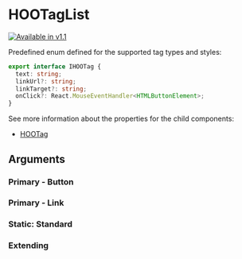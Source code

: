 
<Meta of={HooTagListStories} />

# HOOTagList

[![Available in v1.1](https://img.shields.io/badge/💦%20Added%20Version-1.1-blue.svg?style=for-the-badge)](https://github.com/n8design/htwoo/blob/main/REACT-CHANGELOG.md)

Predefined enum defined for the supported tag types and styles:

```ts
export interface IHOOTag {
  text: string;
  linkUrl?: string;
  linkTarget?: string;
  onClick?: React.MouseEventHandler<HTMLButtonElement>;
}
```

See more information about the properties for the child components:

* [HOOTag](?path=/docs/atoms-meta-hootag--primary-button)

## Arguments

<ArgTypes of={HOOTagList} />

### Primary - Button

<Canvas of={HooTagListStories.PrimaryButton} />

### Primary - Link

<Canvas of={HooTagListStories.PrimaryLink} />

### Static: Standard

<Canvas of={HooTagListStories.StaticStandard} />

### Extending

<Canvas of={HooTagListStories.Extending} />
